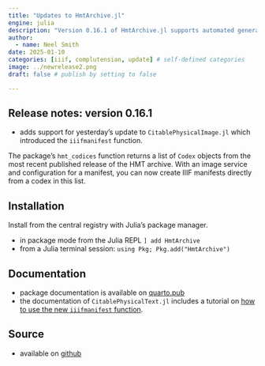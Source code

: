 ```yaml
---
title: "Updates to HmtArchive.jl"
engine: julia
description: "Version 0.16.1 of HmtArchive.jl supports automated generation of IIIF manifests."
author:
  - name: Neel Smith
date: 2025-01-10
categories: [iiif, complutensian, update] # self-defined categories
image: ../newrelease2.png
draft: false # publish by setting to false

---
```


## Release notes: version 0.16.1

- adds support for yesterday's update to `CitablePhysicalImage.jl` which introduced the `iiifmanifest` function. 


::: {.callout-note}
The package's `hmt_codices` function returns a list of `Codex` objects from the most recent published release of the HMT archive. With an image service and configuration for a manifest, you can now create IIIF manifests directly from a codex in this list.
:::

## Installation

Install from the central registry with Julia’s package manager.

- in package mode from the Julia REPL `] add HmtArchive`
- from a Julia terminal session: `using Pkg; Pkg.add("HmtArchive")`


## Documentation

- package documentation is available on [quarto.pub](https://neelsmith.quarto.pub/hmtarchive/)
- the documentation of  `CitablePhysicalText.jl` includes a tutorial on [how to use the new `iiifmanifest` function](https://neelsmith.quarto.pub/citablephysicaltext/tutorials/iiif.html).

## Source

- available on [github](https://github.com/homermultitext/HmtArchive.jl)
